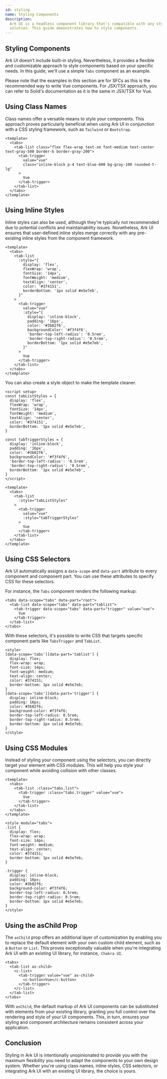 ```yaml
---
id: styling
name: Styling Components
description:
  Ark UI is a headless component library that's compatible with any styling
  solution. This guide demonstrates how to style components.
---
```


## Styling Components

Ark UI doesn't include built-in styling. Nevertheless, it provides a flexible
and customizable approach to style components based on your specific needs. In
this guide, we'll use a simple `Tabs` component as an example.

Please note that the examples in this section are for SFCs as this is the recommended way to write Vue components.
For JSX/TSX approach, you can refer to Solid's documentation as it is the same in JSX/TSX for Vue.

## Using Class Names

Class names offer a versatile means to style your components. This approach
proves particularly beneficial when using Ark UI in conjunction with a CSS
styling framework, such as `Tailwind` or `Bootstrap`.

```vue
<template>
  <tabs>
    <tab-list class="flex flex-wrap text-sm font-medium text-center text-gray-500 border-b border-gray-200">
      <tab-trigger
        value="vue"
        class="inline-block p-4 text-blue-600 bg-gray-100 rounded-t-lg"
      >
        Vue
      </tab-trigger>
    </tab-list>
  </tabs>
</template>
```

## Using Inline Styles

Inline styles can also be used, although they're typically not recommended due
to potential conflicts and maintainability issues. Nonetheless, Ark UI ensures
that user-defined inline styles merge correctly with any pre-existing inline
styles from the component framework.

```vue
<template>
  <tabs>
    <tab-list
      :style="{
        display: 'flex',
        flexWrap: 'wrap',
        fontSize: '14px',
        fontWeight: 'medium',
        textAlign: 'center',
        color: '#374151',
        borderBottom: '1px solid #e5e7eb',
      }"
    >
      <tab-trigger
        value="vue"
        :style="{
          display: 'inline-block',
          padding: '16px',
          color: '#3b82f6',
          backgroundColor: '#f3f4f6',
          'border-top-left-radius': '0.5rem',
          'border-top-right-radius': '0.5rem',
          borderBottom: '1px solid #e5e7eb',
        }"
      >
        Vue
      </tab-trigger>
    </tab-list>
  </tabs>
</template>
```

You can also create a style object to make the template cleaner. 


```vue
<script setup>
const tabListStyles = {
  display: 'flex',
  flexWrap: 'wrap',
  fontSize: '14px',
  fontWeight: 'medium',
  textAlign: 'center',
  color: '#374151',
  borderBottom: '1px solid #e5e7eb',
}

const tabTriggerStyles = {
  display: 'inline-block',
  padding: '16px',
  color: '#3b82f6',
  backgroundColor: '#f3f4f6',
  'border-top-left-radius': '0.5rem',
  'border-top-right-radius': '0.5rem',
  borderBottom: '1px solid #e5e7eb',
}
</script>

<template>
  <tabs>
    <tab-list
      :style="tabListStyles"
    >
      <tab-trigger
        value="vue"
        :style="tabTriggerStyles"
      >
        Vue
      </tab-trigger>
    </tab-list>
  </tabs>
</template>
```


## Using CSS Selectors

Ark UI automatically assigns a `data-scope` and `data-part` attribute to every
component and component part. You can use these attributes to specify CSS for
these selectors.

For instance, the `Tabs` component renders the following markup:

```vue
<tabs data-scope="tabs" data-part="root">
  <tab-list data-scope="tabs" data-part="tablist">
    <tab-trigger data-scope="tabs" data-part="trigger" value="vue">
      Vue
    </tab-trigger>
  </tab-list>
</tabs>
```

With these selectors, it's possible to write CSS that targets specific component
parts like `TabsTrigger` and `TabList`.

```vue
<style>
[data-scope='tabs'][data-part='tablist'] {
  display: flex;
  flex-wrap: wrap;
  font-size: 14px;
  font-weight: medium;
  text-align: center;
  color: #374151;
  border-bottom: 1px solid #e5e7eb;
}
[data-scope='tabs'][data-part='trigger'] {
  display: inline-block;
  padding: 16px;
  color: #3b82f6;
  background-color: #f3f4f6;
  border-top-left-radius: 0.5rem;
  border-top-right-radius: 0.5rem;
  border-bottom: 1px solid #e5e7eb;
}
</style>
```

## Using CSS Modules

Instead of styling your component using the selectors, you can directly target your element with CSS modules. 
This will help you style your component while avoiding collision with other classes.

```vue
<template>
  <tabs>
    <tab-list :class="tabs.list">
      <tab-trigger :class="tabs.trigger" value="vue">
        Vue
      </tab-trigger>
    </tab-list>
  </tabs>
</template>

<style module="tabs">
.list {
  display: flex;
  flex-wrap: wrap;
  font-size: 14px;
  font-weight: medium;
  text-align: center;
  color: #374151;
  border-bottom: 1px solid #e5e7eb;
}

.trigger {
  display: inline-block;
  padding: 16px;
  color: #3b82f6;
  background-color: #f3f4f6;
  border-top-left-radius: 0.5rem;
  border-top-right-radius: 0.5rem;
  border-bottom: 1px solid #e5e7eb;
} 
</style>
```

## Using the asChild Prop

The `asChild` prop offers an additional layer of customization by enabling you
to replace the default element with your own custom child element, such as a
`Button` or `List`. This proves exceptionally valuable when you're integrating
Ark UI with an existing UI library, for instance,` Chakra UI`.

```vue
<tabs>
  <tab-list as-child>
    <c-list>
      <tab-trigger value="vue" as-child>
        <c-button>Vue</c-button>
      </tab-trigger>
    </c-list>
  </tab-list>
</tabs>
```

With `asChild`, the default markup of Ark UI components can be substituted with
elements from your existing library, granting you full control over the
rendering and style of your UI components. This, in turn, ensures your styling
and component architecture remains consistent across your application.

## Conclusion

Styling in Ark UI is intentionally unopinionated to provide you with the maximum
flexibility you need to adapt the components to your own design system. Whether
you're using class names, inline styles, CSS selectors, or integrating Ark UI
with an existing UI library, the choice is yours.
